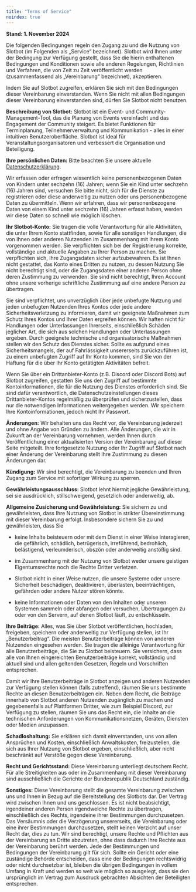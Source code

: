 ```yaml
---
title: "Terms of Service"
noindex: true
---
```


**Stand: 1. November 2024**

Die folgenden Bedingungen regeln den Zugang zu und die Nutzung von Slotbot (im Folgenden als „Service“ bezeichnet). Slotbot wird Ihnen unter der Bedingung zur Verfügung gestellt, dass Sie die hierin enthaltenen Bedingungen und Konditionen sowie alle anderen Regelungen, Richtlinien und Verfahren, die von Zeit zu Zeit veröffentlicht werden (zusammenfassend als „Vereinbarung“ bezeichnet), akzeptieren.

Indem Sie auf Slotbot zugreifen, erklären Sie sich mit den Bedingungen dieser Vereinbarung einverstanden. Wenn Sie nicht mit allen Bedingungen dieser Vereinbarung einverstanden sind, dürfen Sie Slotbot nicht benutzen.

**Beschreibung von Slotbot:** Slotbot ist ein Event- und Community-Management-Tool, das die Planung von Events vereinfacht und das Engagement der Community steigert. Es bietet Funktionen für Terminplanung, Teilnehmerverwaltung und Kommunikation - alles in einer intuitiven Benutzeroberfläche. Slotbot ist ideal für Veranstaltungsorganisatoren und verbessert die Organisation und Beteiligung.

**Ihre persönlichen Daten:** Bitte beachten Sie unsere aktuelle [Datenschutzerklärung](/policies/datenschutzerklärung).

Wir erfassen oder erfragen wissentlich keine personenbezogenen Daten von Kindern unter sechzehn (16) Jahren; wenn Sie ein Kind unter sechzehn (16) Jahren sind, versuchen Sie bitte nicht, sich für die Dienste zu registrieren oder diese anderweitig zu nutzen oder uns personenbezogene Daten zu übermitteln. Wenn wir erfahren, dass wir personenbezogene Daten von einem Kind unter sechzehn (16) Jahren erfasst haben, werden wir diese Daten so schnell wie möglich löschen.

**Ihr Slotbot-Konto:** Sie tragen die volle Verantwortung für alle Aktivitäten, die unter Ihrem Konto stattfinden, sowie für alle sonstigen Handlungen, die von Ihnen oder anderen Nutzenden im Zusammenhang mit Ihrem Konto vorgenommen werden. Sie verpflichten sich bei der Registrierung korrekte, vollständige und aktuelle Angaben zu Ihrer Person zu machen. Sie verpflichten sich, Ihre Zugangsdaten sicher aufzubewahren. Es ist Ihnen nicht gestattet, das Konto eines Dritten zu nutzen, zu dessen Nutzung Sie nicht berechtigt sind, oder die Zugangsdaten einer anderen Person ohne deren Zustimmung zu verwenden. Sie sind nicht berechtigt, Ihren Account ohne unsere vorherige schriftliche Zustimmung auf eine andere Person zu übertragen.

Sie sind verpflichtet, uns unverzüglich über jede unbefugte Nutzung und jeden unbefugten Nutzenden Ihres Kontos oder jede andere Sicherheitsverletzung zu informieren, damit wir geeignete Maßnahmen zum Schutz Ihres Kontos und Ihrer Daten ergreifen können. Wir haften nicht für Handlungen oder Unterlassungen Ihrerseits, einschließlich Schäden jeglicher Art, die sich aus solchen Handlungen oder Unterlassungen ergeben. Durch geeignete technische und organisatorische Maßnahmen stellen wir den Schutz des Dienstes sicher. Sollte es aufgrund eines Sicherheitsmangels, der auf Fahrlässigkeit unsererseits zurückzuführen ist, zu einem unbefugten Zugriff auf Ihr Konto kommen, sind Sie von der Haftung für die über Ihr Konto getätigten Aktivitäten befreit.

Wenn Sie über ein Drittanbieter-Konto (z.B. Discord oder Discord Bots) auf Slotbot zugreifen, gestatten Sie uns den Zugriff auf bestimmte Kontoinformationen, die für die Nutzung des Dienstes erforderlich sind. Sie sind dafür verantwortlich, die Datenschutzeinstellungen dieses Drittanbieter-Kontos regelmäßig zu überprüfen und sicherzustellen, dass nur die notwendigen Informationen weitergegeben werden. Wir speichern Ihre Kontoinformationen, jedoch nicht Ihr Passwort.

**Änderungen:** Wir behalten uns das Recht vor, die Vereinbarung jederzeit und ohne Angabe von Gründen zu ändern. Alle Änderungen, die wir in Zukunft an der Vereinbarung vornehmen, werden Ihnen durch Veröffentlichung einer aktualisierten Version der Vereinbarung auf dieser Seite mitgeteilt. Ihre fortgesetzte Nutzung oder Ihr Zugriff auf Slotbot nach einer Änderung der Vereinbarung stellt Ihre Zustimmung zu diesen Änderungen dar.

**Kündigung:** Wir sind berechtigt, die Vereinbarung zu beenden und Ihren Zugang zum Service mit sofortiger Wirkung zu sperren.

**Gewährleistungsausschluss:** Slotbot lehnt hiermit jegliche Gewährleistung, sei sie ausdrücklich, stillschweigend, gesetzlich oder anderweitig, ab.

**Allgemeine Zusicherung und Gewährleistung:** Sie sichern zu und gewährleisten, dass Ihre Nutzung von Slotbot in strikter Übereinstimmung mit dieser Vereinbarung erfolgt. Insbesondere sichern Sie zu und gewährleisten, dass Sie

* keine Inhalte beisteuern oder mit dem Dienst in einer Weise interagieren, die gefährlich, schädlich, betrügerisch, irreführend, bedrohlich, belästigend, verleumderisch, obszön oder anderweitig anstößig sind.

* im Zusammenhang mit der Nutzung von Slotbot weder unsere geistigen Eigentumsrechte noch die Rechte Dritter verletzen.

* Slotbot nicht in einer Weise nutzen, die unsere Systeme oder unsere Sicherheit beschädigen, deaktivieren, überlasten, beeinträchtigen, gefährden oder andere Nutzer stören könnte.

* keine Informationen oder Daten von den Inhalten oder unseren Systemen sammeln oder abfangen oder versuchen, Übertragungen zu oder von den Servern, auf denen Slotbot läuft, zu entschlüsseln.

**Ihre Beiträge:** Alles, was Sie über Slotbot veröffentlichen, hochladen, freigeben, speichern oder anderweitig zur Verfügung stellen, ist Ihr „Benutzerbeitrag“. Die meisten Benutzerbeiträge können von anderen Nutzenden eingesehen werden. Sie tragen die alleinige Verantwortung für alle Benutzerbeiträge, die Sie zu Slotbot beisteuern. Sie versichern, dass alle von Ihnen eingereichten Benutzerbeiträge korrekt, vollständig und aktuell sind und allen geltenden Gesetzen, Regeln und Vorschriften entsprechen.

Damit wir Ihre Benutzerbeiträge in Slotbot anzeigen und anderen Nutzenden zur Verfügung stellen können (falls zutreffend), räumen Sie uns bestimmte Rechte an diesen Benutzerbeiträgen ein. Neben dem Recht, die Beiträge innerhalb von Slotbot anderen Nutzenden zugänglich zu machen und gegebenenfalls auf Plattformen Dritter, wie zum Beispiel Discord, zur Verfügung zu stellen, räumen Sie uns das Recht ein, die Inhalte an die technischen Anforderungen von Kommunikationsnetzen, Geräten, Diensten oder Medien anzupassen.

**Schadloshaltung:** Sie erklären sich damit einverstanden, uns von allen Ansprüchen und Kosten, einschließlich Anwaltskosten, freizustellen, die sich aus Ihrer Nutzung von Slotbot ergeben, einschließlich, aber nicht beschränkt auf Verstöße gegen diese Vereinbarung.

**Recht und Gerichtsstand:** Diese Vereinbarung unterliegt deutschem Recht. Für alle Streitigkeiten aus oder im Zusammenhang mit dieser Vereinbarung sind ausschließlich die Gerichte der Bundesrepublik Deutschland zuständig.

**Sonstiges:** Diese Vereinbarung stellt die gesamte Vereinbarung zwischen uns und Ihnen in Bezug auf die Bereitstellung des Slotbots dar. Der Vertrag wird zwischen Ihnen und uns geschlossen. Es ist nicht beabsichtigt, irgendeiner anderen Person irgendwelche Rechte zu übertragen, einschließlich des Rechts, irgendeine ihrer Bestimmungen durchzusetzen. Das Versäumnis oder die Verzögerung unsererseits, die Vereinbarung oder eine ihrer Bestimmungen durchzusetzen, stellt keinen Verzicht auf unser Recht dar, dies zu tun. Wir sind berechtigt, unsere Rechte und Pflichten aus der Vereinbarung an Dritte abzutreten, ohne dass dadurch Ihre Rechte aus der Vereinbarung berührt werden. Jede der Bestimmungen und Bedingungen der Vereinbarung gilt für sich. Sollte ein Gericht oder eine zuständige Behörde entscheiden, dass eine der Bedingungen rechtswidrig oder nicht durchsetzbar ist, bleiben die übrigen Bedingungen in vollem Umfang in Kraft und werden so weit wie möglich so ausgelegt, dass sie den ursprünglich im Vertrag zum Ausdruck gebrachten Absichten der Beteiligten entsprechen.
